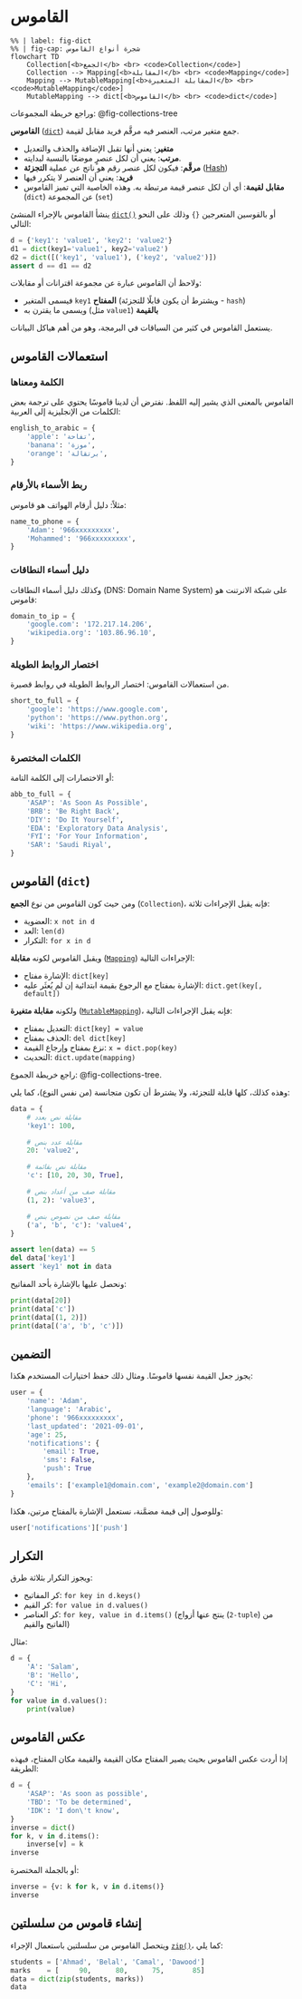 # القاموس

<div class="ltr">

```mermaid
%% | label: fig-dict
%% | fig-cap: شجرة أنواع القاموس
flowchart TD
    Collection[<b>الجمع</b> <br> <code>Collection</code>]
    Collection --> Mapping[<b>المقابلة</b> <br> <code>Mapping</code>]
    Mapping --> MutableMapping[<b>المقابلة المتغيرة</b> <br> <code>MutableMapping</code>]
    MutableMapping --> dict[<b>القاموس</b> <br> <code>dict</code>]
```

</div>

وراجع خريطة المجموعات: @fig-collections-tree

**القاموس** ([`dict`](https://docs.python.org/3/library/stdtypes.html#dict)) جمع متغير مرتب، العنصر فيه مرقَّم فريد مقابل لقيمة.

- **متغير**: يعني أنها تقبل الإضافة والحذف والتعديل
- **مرتب**: يعني أن لكل عنصرٍ موضعًا بالنسبة لبدايته.
- **مرقَّم**: فيكون لكل عنصر رقم هو ناتج عن عملية **التجزئة** ([Hash](https://docs.python.org/3/glossary.html#term-hashable))
- **فريد**: يعني أن العنصر لا يتكرر فيها
- **مقابل لقيمة**: أي أن لكل عنصر قيمة مرتبطة به. وهذه الخاصية التي تميز القاموس (`dict`) عن المجموعة (`set`)

ينشأ القاموس بالإجراء المنشئ [`dict()`](https://docs.python.org/3/library/stdtypes.html#dict) أو  بالقوسين المتعرجين `{}` وذلك على النحو التالي:

```python
d = {'key1': 'value1', 'key2': 'value2'}
d1 = dict(key1='value1', key2='value2')
d2 = dict([('key1', 'value1'), ('key2', 'value2')])
assert d == d1 == d2
```

ولاحظ أن القاموس عبارة عن مجموعة اقترانات أو مقابلات:

- فيسمى المتغير `key1` **المفتاح** (ويشترط أن يكون قابلًا للتجزئة - `hash`)
- ويسمى ما يقترن به (مثل `value1`) **بالقيمة**

يستعمل القاموس في كثير من السياقات في البرمجة، وهو من أهم هياكل البيانات.

## استعمالات القاموس

### الكلمة ومعناها

القاموس بالمعنى الذي يشير إليه اللفظ. نفترض أن لدينا قاموسًا يحتوي على ترجمة بعض الكلمات من الإنجليزية إلى العربية:

```python
english_to_arabic = {
    'apple': 'تفاحة',
    'banana': 'موزة',
    'orange': 'برتقالة',
}
```

### ربط الأسماء بالأرقام

مثلاً: دليل أرقام الهواتف هو قاموس:

```python
name_to_phone = {
    'Adam': '966xxxxxxxxx',
    'Mohammed': '966xxxxxxxxx',
}
```

### دليل أسماء النطاقات

وكذلك دليل أسماء النطاقات (DNS: Domain Name System) على شبكة الانرتنت هو قاموس:

```python
domain_to_ip = {
    'google.com': '172.217.14.206',
    'wikipedia.org': '103.86.96.10',
}
```

### اختصار الروابط الطويلة

من استعمالات القاموس: اختصار الروابط الطويلة في روابط قصيرة.

```python
short_to_full = {
    'google': 'https://www.google.com',
    'python': 'https://www.python.org',
    'wiki': 'https://www.wikipedia.org',
}
```

### الكلمات المختصرة

أو الاختصارات إلى الكلمة التامة:

```python
abb_to_full = {
    'ASAP': 'As Soon As Possible',
    'BRB': 'Be Right Back',
    'DIY': 'Do It Yourself',
    'EDA': 'Exploratory Data Analysis',
    'FYI': 'For Your Information',
    'SAR': 'Saudi Riyal',
}
```

## القاموس (`dict`)

ومن حيث كون القاموس من نوع **الجمع** (`Collection`)، فإنه يقبل الإجراءات ثلاثة:

- العضوية: `x not in d`
- العد: `len(d)`
- التكرار: `for x in d`

ويقبل القاموس لكونه **مقابلة** ([`Mapping`](https://docs.python.org/3/library/collections.abc.html#collections-abstract-base-classes)) الإجراءات التالية:

- الإشارة مفتاح: `dict[key]`
- الإشارة بمفتاح مع الرجوع بقيمة ابتدائية إن لم يُعثَر عليه: `dict.get(key[, default])`

ولكونه **مقابلة متغيرة** ([`MutableMapping`](https://docs.python.org/3/library/collections.abc.html#collections.abc.MutableMapping))، فإنه يقبل الإجراءات التالية:

- التعديل بمفتاح: `dict[key] = value`
- الحذف بمفتاح: `del dict[key]`
- نزع بمفتاح وإرجاع القيمة: `x = dict.pop(key)`
- التحديث: `dict.update(mapping)`

راجع خريطة الجموع: @fig-collections-tree.

وهذه كذلك، كلها قابلة للتجزئة، ولا يشترط أن تكون متجانسة (من نفس النوع)، كما يلي:

```python
data = {
    # مقابلة نص بعدد
    'key1': 100,

    # مقابلة عدد بنص
    20: 'value2',

    # مقابلة نص بقائمة
    'c': [10, 20, 30, True],

    # مقابلة صف من أعداد بنص
    (1, 2): 'value3',

    # مقابلة صف من نصوص بنص
    ('a', 'b', 'c'): 'value4',
}

assert len(data) == 5
del data['key1']
assert 'key1' not in data
```

ونحصل عليها بالإشارة بأحد المفاتيح:

```python
print(data[20])
print(data['c'])
print(data[(1, 2)])
print(data[('a', 'b', 'c')])
```

## التضمين

يجوز جعل القيمة نفسها قاموسًا. ومثال ذلك حفظ اختيارات المستخدم هكذا:

```python
user = {
    'name': 'Adam',
    'language': 'Arabic',
    'phone': '966xxxxxxxxx',
    'last_updated': '2021-09-01',
    'age': 25,
    'notifications': {
        'email': True,
        'sms': False,
        'push': True
    },
    'emails': ['example1@domain.com', 'example2@domain.com']
}
```

وللوصول إلى قيمة مضمَّنة، نستعمل الإشارة بالمفتاح مرتين، هكذا:

```python
user['notifications']['push']
```


## التكرار

ويجوز التكرار بثلاثة طرق:

- كر المفاتيح: `for key in d.keys()`
- كر القيم: `for value in d.values()`
- كر العناصر: `for key, value in d.items()` (ينتج عنها أزواج (`2-tuple`) من الفاتيح والقيم)

مثال:

```python
d = {
    'A': 'Salam',
    'B': 'Hello',
    'C': 'Hi',
}
for value in d.values():
    print(value)
```

## عكس القاموس

إذا أردت عكس القاموس بحيث يصير المفتاح مكان القيمة والقيمة مكان المفتاح، فبهذه الطريقة:

```python
d = {
    'ASAP': 'As soon as possible',
    'TBD': 'To be determined',
    'IDK': 'I don\'t know',
}
inverse = dict()
for k, v in d.items():
    inverse[v] = k
inverse
```

أو بالجملة المختصرة:

```python
inverse = {v: k for k, v in d.items()}
inverse
```

## إنشاء قاموس من سلسلتين

ويتحصل القاموس من سلسلتين باستعمال الإجراء [`zip()`](https://docs.python.org/3/library/functions.html#zip)، كما يلي:

```python
students = ['Ahmad', 'Belal', 'Camal', 'Dawood']
marks    = [     90,      80,      75,       85]
data = dict(zip(students, marks))
data
```
